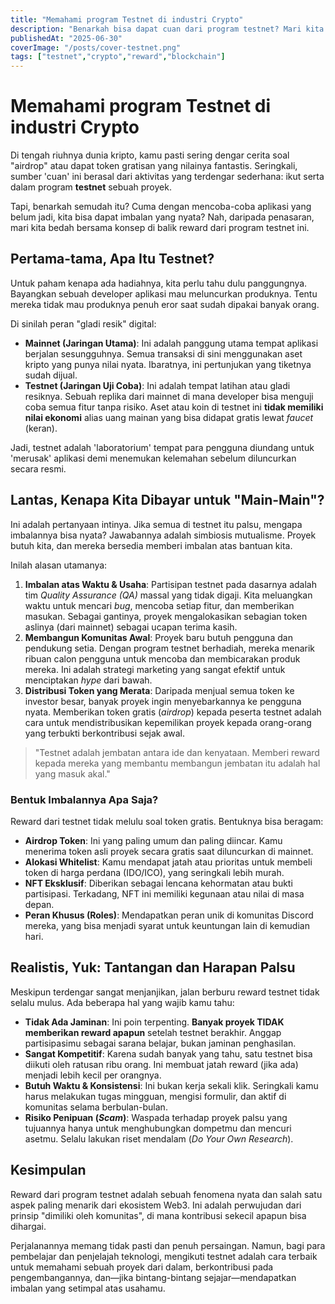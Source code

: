 ```yaml
---
title: "Memahami program Testnet di industri Crypto"
description: "Benarkah bisa dapat cuan dari program testnet? Mari kita bedah konsepnya, dari apa itu testnet, mengapa ada imbalan, hingga tantangan yang ada."
publishedAt: "2025-06-30"
coverImage: "/posts/cover-testnet.png"
tags: ["testnet","crypto","reward","blockchain"]
---
```


# Memahami program Testnet di industri Crypto

Di tengah riuhnya dunia kripto, kamu pasti sering dengar cerita soal "airdrop" atau dapat token gratisan yang nilainya fantastis. Seringkali, sumber 'cuan' ini berasal dari aktivitas yang terdengar sederhana: ikut serta dalam program **testnet** sebuah proyek.

Tapi, benarkah semudah itu? Cuma dengan mencoba-coba aplikasi yang belum jadi, kita bisa dapat imbalan yang nyata? Nah, daripada penasaran, mari kita bedah bersama konsep di balik reward dari program testnet ini.

## Pertama-tama, Apa Itu Testnet?

Untuk paham kenapa ada hadiahnya, kita perlu tahu dulu panggungnya. Bayangkan sebuah developer aplikasi mau meluncurkan produknya. Tentu mereka tidak mau produknya penuh eror saat sudah dipakai banyak orang.

Di sinilah peran "gladi resik" digital:
-   **Mainnet (Jaringan Utama)**: Ini adalah panggung utama tempat aplikasi berjalan sesungguhnya. Semua transaksi di sini menggunakan aset kripto yang punya nilai nyata. Ibaratnya, ini pertunjukan yang tiketnya sudah dijual.
-   **Testnet (Jaringan Uji Coba)**: Ini adalah tempat latihan atau gladi resiknya. Sebuah replika dari mainnet di mana developer bisa menguji coba semua fitur tanpa risiko. Aset atau koin di testnet ini **tidak memiliki nilai ekonomi** alias uang mainan yang bisa didapat gratis lewat *faucet* (keran).

Jadi, testnet adalah 'laboratorium' tempat para pengguna diundang untuk 'merusak' aplikasi demi menemukan kelemahan sebelum diluncurkan secara resmi.

## Lantas, Kenapa Kita Dibayar untuk "Main-Main"?

Ini adalah pertanyaan intinya. Jika semua di testnet itu palsu, mengapa imbalannya bisa nyata? Jawabannya adalah simbiosis mutualisme. Proyek butuh kita, dan mereka bersedia memberi imbalan atas bantuan kita.

Inilah alasan utamanya:

1.  **Imbalan atas Waktu & Usaha**: Partisipan testnet pada dasarnya adalah tim *Quality Assurance (QA)* massal yang tidak digaji. Kita meluangkan waktu untuk mencari *bug*, mencoba setiap fitur, dan memberikan masukan. Sebagai gantinya, proyek mengalokasikan sebagian token aslinya (dari mainnet) sebagai ucapan terima kasih.
2.  **Membangun Komunitas Awal**: Proyek baru butuh pengguna dan pendukung setia. Dengan program testnet berhadiah, mereka menarik ribuan calon pengguna untuk mencoba dan membicarakan produk mereka. Ini adalah strategi marketing yang sangat efektif untuk menciptakan *hype* dari bawah.
3.  **Distribusi Token yang Merata**: Daripada menjual semua token ke investor besar, banyak proyek ingin menyebarkannya ke pengguna nyata. Memberikan token gratis (*airdrop*) kepada peserta testnet adalah cara untuk mendistribusikan kepemilikan proyek kepada orang-orang yang terbukti berkontribusi sejak awal.

> "Testnet adalah jembatan antara ide dan kenyataan. Memberi reward kepada mereka yang membantu membangun jembatan itu adalah hal yang masuk akal."

### Bentuk Imbalannya Apa Saja?
Reward dari testnet tidak melulu soal token gratis. Bentuknya bisa beragam:
-   **Airdrop Token**: Ini yang paling umum dan paling diincar. Kamu menerima token asli proyek secara gratis saat diluncurkan di mainnet.
-   **Alokasi Whitelist**: Kamu mendapat jatah atau prioritas untuk membeli token di harga perdana (IDO/ICO), yang seringkali lebih murah.
-   **NFT Eksklusif**: Diberikan sebagai lencana kehormatan atau bukti partisipasi. Terkadang, NFT ini memiliki kegunaan atau nilai di masa depan.
-   **Peran Khusus (Roles)**: Mendapatkan peran unik di komunitas Discord mereka, yang bisa menjadi syarat untuk keuntungan lain di kemudian hari.

## Realistis, Yuk: Tantangan dan Harapan Palsu

Meskipun terdengar sangat menjanjikan, jalan berburu reward testnet tidak selalu mulus. Ada beberapa hal yang wajib kamu tahu:

* **Tidak Ada Jaminan**: Ini poin terpenting. **Banyak proyek TIDAK memberikan reward apapun** setelah testnet berakhir. Anggap partisipasimu sebagai sarana belajar, bukan jaminan penghasilan.
* **Sangat Kompetitif**: Karena sudah banyak yang tahu, satu testnet bisa diikuti oleh ratusan ribu orang. Ini membuat jatah reward (jika ada) menjadi lebih kecil per orangnya.
* **Butuh Waktu & Konsistensi**: Ini bukan kerja sekali klik. Seringkali kamu harus melakukan tugas mingguan, mengisi formulir, dan aktif di komunitas selama berbulan-bulan.
* **Risiko Penipuan (*Scam*)**: Waspada terhadap proyek palsu yang tujuannya hanya untuk menghubungkan dompetmu dan mencuri asetmu. Selalu lakukan riset mendalam (*Do Your Own Research*).

## Kesimpulan

Reward dari program testnet adalah sebuah fenomena nyata dan salah satu aspek paling menarik dari ekosistem Web3. Ini adalah perwujudan dari prinsip "dimiliki oleh komunitas", di mana kontribusi sekecil apapun bisa dihargai.

Perjalanannya memang tidak pasti dan penuh persaingan. Namun, bagi para pembelajar dan penjelajah teknologi, mengikuti testnet adalah cara terbaik untuk memahami sebuah proyek dari dalam, berkontribusi pada pengembangannya, dan—jika bintang-bintang sejajar—mendapatkan imbalan yang setimpal atas usahamu.